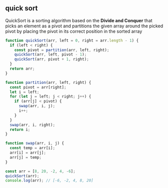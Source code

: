 ## quick sort

QuickSort is a sorting algorithm based on the **Divide and Conquer**
that picks an element as a pivot and partitions the given array around
the picked pivot by placing the pivot in its correct position in the sorted array

```js title="quickSort"
function quickSort(arr, left = 0, right = arr.length - 1) {
  if (left < right) {
    const pivot = partition(arr, left, right);
    quickSort(arr, left, pivot - 1);
    quickSort(arr, pivot + 1, right);
  }
  return arr;
}

function partition(arr, left, right) {
  const pivot = arr[right];
  let i = left;
  for (let j = left; j < right; j++) {
    if (arr[j] < pivot) {
      swap(arr, i, j);
      i++;
    }
  }
  swap(arr, i, right);
  return i;
}

function swap(arr, i, j) {
  const temp = arr[i];
  arr[i] = arr[j];
  arr[j] = temp;
}

const arr = [8, 20, -2, 4, -6];
quickSort(arr);
console.log(arr); // [-6, -2, 4, 8, 20]
```

